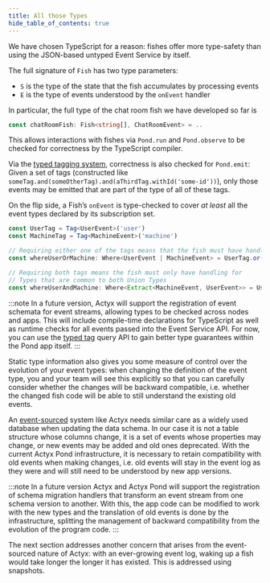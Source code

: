 ```yaml
---
title: All those Types
hide_table_of_contents: true
---
```


We have chosen TypeScript for a reason: fishes offer more type-safety than using the JSON-based untyped Event Service by itself.

The full signature of `Fish` has two type parameters:

- `S` is the type of the state that the fish accumulates by processing events
- `E` is the type of events understood by the `onEvent` handler

In particular, the full type of the chat room fish we have developed so far is

```typescript
const chatRoomFish: Fish<string[], ChatRoomEvent> = ..
```

This allows interactions with fishes via `Pond.run` and `Pond.observe` to be checked for correctness
by the TypeScript compiler.

Via the [typed tagging system](typed-tags.mdx), correctness is also checked for `Pond.emit`: Given a set
of tags (constructed like `someTag.and(someOtherTag).and(aThirdTag.withId('some-id'))`), only those
events may be emitted that are part of the type of all of these tags.

On the flip side, a Fish’s `onEvent` is type-checked to cover _at least_ all the event types declared
by its subscription set.

```typescript
const UserTag = Tag<UserEvent>('user')
const MachineTag = Tag<MachineEvent>('machine')

// Requiring either one of the tags means that the fish must have handling for the complete set
const whereUserOrMachine: Where<UserEvent | MachineEvent> = UserTag.or(MachineTag)

// Requiring both tags means the fish must only have handling for
// Types that are common to both Union Types
const whereUserAndMachine: Where<Extract<MachineEvent, UserEvent>> = UserTag.and(MachineTag)
```

:::note
In a future version, Actyx will support the registration of event schemata for event streams, allowing types to be checked across nodes and apps. This will include compile-time declarations for TypeScript as well as runtime checks for all events passed into the Event Service API. For now, you can use the [typed tag](typed-tags.mdx) query API to gain better type guarantees within the Pond app itself.
:::

Static type information also gives you some measure of control over the evolution of your event types:
when changing the definition of the event type, you and your team will see this explicitly so that you can carefully consider whether the changes will be backward compatible, i.e. whether the changed fish code will be able to still understand the existing old events.

An [event-sourced](https://martinfowler.com/eaaDev/EventSourcing.html) system like Actyx needs similar care as a widely used database when updating the data schema.
In our case it is not a table structure whose columns change, it is a set of events whose properties may change, or new events may be added and old ones deprecated.
With the current Actyx Pond infrastructure, it is necessary to retain compatibility with old events when making changes, i.e. old events will stay in the event log as they were and will still need to be understood by new app versions.

:::note
In a future version Actyx and Actyx Pond will support the registration of schema migration handlers that transform an event stream from one schema version to another. With this, the app code can be modified to work with the new types and the translation of old events is done by the infrastructure, splitting the management of backward compatibility from the evolution of the program code.
:::

The next section addresses another concern that arises from the event-sourced nature of Actyx:
with an ever-growing event log, waking up a fish would take longer the longer it has existed.
This is addressed using snapshots.
